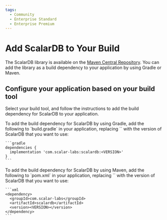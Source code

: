 ```yaml
---
tags:
  - Community
  - Enterprise Standard
  - Enterprise Premium
---
```


# Add ScalarDB to Your Build


The ScalarDB library is available on the [Maven Central Repository](https://mvnrepository.com/artifact/com.scalar-labs/scalardb). You can add the library as a build dependency to your application by using Gradle or Maven.

## Configure your application based on your build tool

Select your build tool, and follow the instructions to add the build dependency for ScalarDB to your application.

<Tabs groupId="build_tools" queryString>
  <TabItem value="Gradle" label="Gradle">
    To add the build dependency for ScalarDB by using Gradle, add the following to `build.gradle` in your application, replacing `<VERSION>` with the version of ScalarDB that you want to use:

    ```gradle
    dependencies {
      implementation 'com.scalar-labs:scalardb:<VERSION>'
    }
    ```
  </TabItem>
  <TabItem value="Maven" label="Maven" default>
    To add the build dependency for ScalarDB by using Maven, add the following to `pom.xml` in your application, replacing `<VERSION>` with the version of ScalarDB that you want to use:

    ```xml
    <dependency>
      <groupId>com.scalar-labs</groupId>
      <artifactId>scalardb</artifactId>
      <version><VERSION></version>
    </dependency>
    ```
  </TabItem>
</Tabs>
